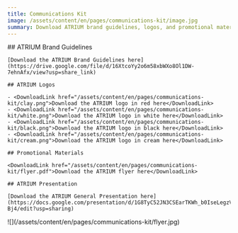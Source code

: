 ```yaml
---
title: Communications Kit
image: /assets/content/en/pages/communications-kit/image.jpg
summary: Download ATRIUM brand guidelines, logos, and promotional materials
---
```

<Grid variant="two-columns">
  <GridItem>
    ## ATRIUM Brand Guidelines

    [Download the ATRIUM Brand Guidelines here](https://drive.google.com/file/d/16XtcoYy2o6m58xbWXo8Ol1DW-7ehnAfx/view?usp=share_link)

    ## ATRIUM Logos

    - <DownloadLink href="/assets/content/en/pages/communications-kit/clay.png">Download the ATRIUM logo in red here</DownloadLink>
    - <DownloadLink href="/assets/content/en/pages/communications-kit/white.png">Download the ATRIUM logo in white here</DownloadLink>
    - <DownloadLink href="/assets/content/en/pages/communications-kit/black.png">Download the ATRIUM logo in black here</DownloadLink>
    - <DownloadLink href="/assets/content/en/pages/communications-kit/cream.png">Download the ATRIUM logo in cream here</DownloadLink>

    ## Promotional Materials

    <DownloadLink href="/assets/content/en/pages/communications-kit/flyer.pdf">Download the ATRIUM flyer here</DownloadLink>

    ## ATRIUM Presentation

    [Download the ATRIUM General Presentation here](https://docs.google.com/presentation/d/1G8TyC52JN3CSEarTKWh_b0IseLegzVL0n0LLkmN-Bj4/edit?usp=sharing)
  </GridItem>

  <GridItem>
    ![](/assets/content/en/pages/communications-kit/flyer.jpg)
  </GridItem>
</Grid>
